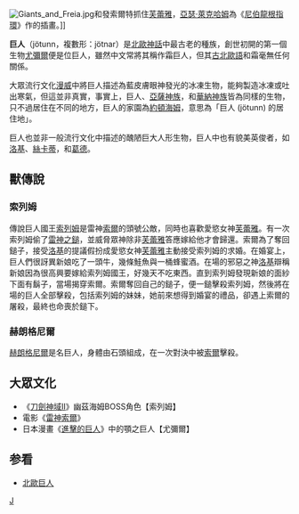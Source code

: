 [[Image:Giants_and_Freia.jpg|thumb]]和發索爾特抓住[[芙蕾雅|芙蕾雅]]，[[亞瑟·萊克哈姆|亞瑟·萊克哈姆]]為《[[尼伯龍根指環|尼伯龍根指環]]》作的插畫。]]

'''巨人'''（jötunn，複數形：jötnar）是[[北歐神話|北歐神話]]中最古老的種族，創世初開的第一個生物[[尤彌爾|尤彌爾]]便是位巨人，雖然中文常將其稱作霜巨人，但其[[古諾斯語|古北歐語]]和霜毫無任何關係。

大眾流行文化[[漫威|漫威]]中將巨人描述為藍皮膚眼神發光的冰凍生物，能夠製造冰凍或吐出寒氣，但這並非真實，事實上，巨人、[[亞薩神族|亞薩神族]]，和[[华纳神族|華納神族]]皆為同樣的生物，只不過居住在不同的地方，巨人的家園為[[約頓海姆|約頓海姆]]，意思為「巨人 (jötunn) 的居住地」。

巨人也並非一般流行文化中描述的醜陋巨大人形生物，巨人中也有貌美英俊者，如[[洛基|洛基]]、[[絲卡蒂|絲卡蒂]]，和[[葛德|葛德]]。

==獸傳說==
=== 索列姆 ===
傳說巨人國王[[索列姆|索列姆]]是雷神[[索爾|索爾]]的頭號公敵，同時也喜歡愛慾女神[[芙蕾雅|芙蕾雅]]。有一次索列姆偷了[[雷神之鎚|雷神之鎚]]，並威脅眾神除非[[芙蕾雅|芙蕾雅]]答應嫁給他才會歸還。索爾為了奪回鎚子，接受[[洛基|洛基]]的提議假扮成愛慾女神[[芙蕾雅|芙蕾雅]]主動接受索列姆的求婚。在婚宴上，巨人們很訝異新娘吃了一頭牛，幾條鮭魚與一桶蜂蜜酒。在場的邪惡之神[[洛基|洛基]]辯稱新娘因為很高興要嫁給索列姆國王，好幾天不吃東西。直到索列姆發現新娘的面紗下面有鬍子，當場揭穿索爾。索爾奪回自己的鎚子，便一鎚擊殺索列姆，然後將在場的巨人全部擊殺，包括索列姆的妹妹，她前來想得到婚宴的禮品，卻遇上索爾的屠殺，最終也命喪於鎚下。

=== 赫朗格尼爾 ===
[[赫朗格尼爾|赫朗格尼爾]]是名巨人，身體由石頭組成，在一次對決中被[[索尔|索爾]]擊殺。

==大眾文化==
*《[[刀劍神域_(動畫)|刀劍神域II]]》幽茲海姆BOSS角色【索列姆】
*電影《[[雷神索爾_(電影)|雷神索爾]]》
*日本漫畫《[[進擊的巨人|進擊的巨人]]》中的顎之巨人【尤彌爾】

==参看==
*[[北歐巨人|北歐巨人]]

{{北歐神话}}
{{北歐神话小作品}}

[[Category:北歐巨人|J]]